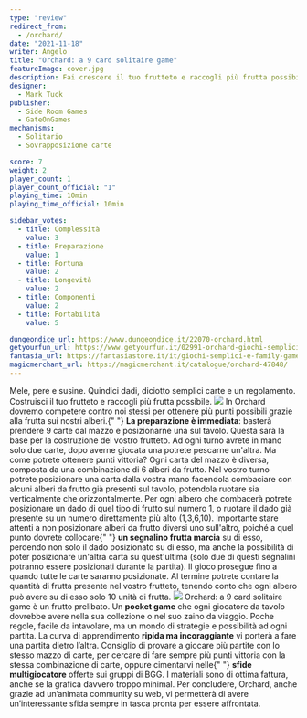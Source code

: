 ```yaml
---
type: "review"
redirect_from:
  - /orchard/
date: "2021-11-18"
writer: Angelo
title: "Orchard: a 9 card solitaire game"
featureImage: cover.jpg
description: Fai crescere il tuo frutteto e raccogli più frutta possibile
designer:
  - Mark Tuck
publisher:
  - Side Room Games
  - GateOnGames
mechanisms:
  - Solitario
  - Sovrapposizione carte

score: 7
weight: 2
player_count: 1
player_count_official: "1"
playing_time: 10min
playing_time_official: 10min

sidebar_votes:
  - title: Complessità
    value: 3
  - title: Preparazione
    value: 1
  - title: Fortuna
    value: 2
  - title: Longevità
    value: 2
  - title: Componenti
    value: 2
  - title: Portabilità
    value: 5

dungeondice_url: https://www.dungeondice.it/22070-orchard.html
getyourfun_url: https://www.getyourfun.it/02991-orchard-giochi-semplici-e-veloci.html
fantasia_url: https://fantasiastore.it/it/giochi-semplici-e-family-games/13641-orchard.html
magicmerchant_url: https://magicmerchant.it/catalogue/orchard-47848/
---
```


<Setting>
  Mele, pere e susine. Quindici dadi, diciotto semplici carte e un regolamento. Costruisci il tuo frutteto e raccogli
  più frutta possibile.
</Setting>

<img src="./game1.jpg" />

<Rules>
  In Orchard dovremo competere contro noi stessi per ottenere più punti possibili grazie alla frutta sui nostri alberi.{" "}
  <strong>La preparazione è immediata</strong>: basterà prendere 9 carte dal mazzo e posizionarne una sul tavolo. Questa
  sarà la base per la costruzione del vostro frutteto. Ad ogni turno avrete in mano solo due carte, dopo averne giocata
  una potrete pescarne un'altra. Ma come potrete ottenere punti vittoria? Ogni carta del mazzo è diversa, composta da
  una combinazione di 6 alberi da frutto. Nel vostro turno potrete posizionare una carta dalla vostra mano facendola
  combaciare con alcuni alberi da frutto già presenti sul tavolo, potendola ruotare sia verticalmente che
  orizzontalmente. Per ogni albero che combacerà potrete posizionare un dado di quel tipo di frutto sul numero 1, o
  ruotare il dado già presente su un numero direttamente più alto (1,3,6,10). Importante stare attenti a non posizionare
  alberi da frutto diversi uno sull'altro, poiché a quel punto dovrete collocare{" "}
  <strong>un segnalino frutta marcia</strong> su di esso, perdendo non solo il dado posizionato su di esso, ma anche la
  possibilità di poter posizionare un'altra carta su quest'ultima (solo due di questi segnalini potranno essere
  posizionati durante la partita). Il gioco prosegue fino a quando tutte le carte saranno posizionate. Al termine
  potrete contare la quantità di frutta presente nel vostro frutteto, tenendo conto che ogni albero può avere su di esso
  solo 10 unità di frutta.
</Rules>

<img src="./game2.jpg" />

<Feedback>
  Orchard: a 9 card solitaire game è un frutto prelibato. Un <strong>pocket game</strong> che ogni giocatore da tavolo
  dovrebbe avere nella sua collezione o nel suo zaino da viaggio. Poche regole, facile da intavolare, ma un mondo di
  strategie e possibilità ad ogni partita. La curva di apprendimento <strong>ripida ma incoraggiante</strong> vi porterà
  a fare una partita dietro l’altra. Consiglio di provare a giocare più partite con lo stesso mazzo di carte, per
  cercare di fare sempre più punti vittoria con la stessa combinazione di carte, oppure cimentarvi nelle{" "}
  <strong>sfide multigiocatore</strong> offerte sui gruppi di BGG. I materiali sono di ottima fattura, anche se la
  grafica davvero troppo minimal. Per concludere, Orchard, anche grazie ad un’animata community su web, vi permetterà di
  avere un’interessante sfida sempre in tasca pronta per essere affrontata.
</Feedback>

<Instagram id="CW77YL6AUYP" />
